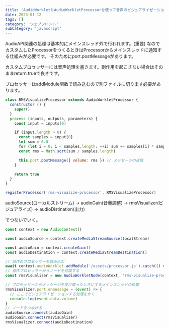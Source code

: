 ```yaml
---
title: 'AudioWorkletとAudioWorkletProcessorを使って音声のビジュアライゼーション'
date: 2023-01-12
tags: []
category: 'ウェブフロント'
subCategory: 'javascript'
---
```


AudioAPI関連の処理は基本的にメインスレッド外で行われます。(重要)
なのでカスタムしたProcessorをつくるときはProcessorからメインスレッドに通知する仕組みが必要です。
そのためにport.postMessageがあります。

カスタムプロセッサーには音声処理を書きます。副作用を起こさない場合はそのままreturn trueで良きです。

プロセッサーはaddModule関数で読み込むので別ファイルに切り出す必要があります。

```js:title=processor.js
class RMSVisualizeProcessor extends AudioWorkletProcessor {
  constructor () {
    super()
  }
  process (inputs, outputs, parameters) {
    const input = inputs[0]

    if (input.length > 0) {
      const samples = input[0]
      let sum = 0.0
      for (let i = 0; i < samples.length; ++i) sum += samples[i] * samples[i]
      const rms = Math.sqrt(sum / samples.length)

      this.port.postMessage({ volume: rms }) // メッセージの送信
    }

    return true
  }
}

registerProcessor('rms-visualize-processor', RMSVisualizeProcessor)
```


audioSource(ローカルストリーム) → audioGain(音量調整) → rmsVisualizer(ビジュアライズ) → audioDistination(出力)

でつないでいく。

```js
const context = new AudioContext()

const audioSource = context.createMediaStreamSource(localStream)

const audioGain = context.createGain()
const audioDestination = context.createMediaStreamDestination()

// 自作のプロセッサーを読み込む
await context.audioWorklet.addModule('/assets/processor.js').catch(() => {})
// 自作プロセッサーからノードを作成する
const rmsVisualizer = new AudioWorkletNode(context, 'rms-visualize-processor')

// プロセッサーからメッセージを受け取ったときにするメインスレッドの処理
rmsVisualizer.port.onmessage = (event) => {
  // ここでビジュアライゼーションする処理をかく
  console.log(event.data.volume)
}
// ノードをつなげる
audioSource.connect(audioGain)
audioGain.connect(rmsVisualizer)
rmsVisualizer.connect(audioDestination)
```

